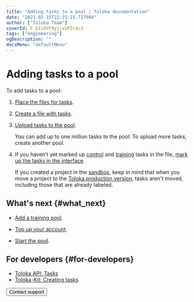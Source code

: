 ```yaml
---
title: "Adding tasks to a pool | Toloka documentation"
date: "2023-02-15T15:15:15.717904"
author: ["Toloka Team"]
coverId: F_bIcOYF9yjrxkPZrXc3
tags: ["engineering"]
ogDescription: ""
docsMenu: "defaultMenu"
---
```



# Adding tasks to a pool

To add tasks to a pool:

1. [Place the files for tasks](/docs/guide/cloud-storage).

1. [Create a file with tasks](/docs/guide/pool_csv).

1. [Upload tasks to the pool](/docs/guide/task_upload).

    <Note mode="restriction" title="Restriction">

    You can add up to one million tasks to the pool. To upload more tasks, create another pool.

    </Note>

1. If you haven't yet marked up [control](/docs/glossary#control-task) and [training](/docs/glossary#training-task) tasks in the file, [mark up the tasks in the interface](/docs/guide/task_markup).

    <Note mode="note" title="Note">

    If you created a project in the [sandbox](/docs/glossary#sandbox), keep in mind that when you move a project to the [Toloka production version](https://platform.toloka.ai/requester/), tasks aren't moved, including those that are already labeled.

    </Note>

## What's next {#what_next}

- [Add a training pool](/docs/guide/train).

- [Top up your account](/docs/guide/refill).

- [Start the pool](/docs/guide/pool-run-and-stop).

## For developers {#for-developers}

- [Toloka API: Tasks](/docs/api/tasks)
- [Toloka-Kit: Creating tasks](/docs/toloka-kit/reference/toloka.client.TolokaClient.create_task)

<Button themeColor="light" view="default" size="l" type="link" url="/docs/guide/troubleshooting/support?form-source=guide-pool">Contact support</Button>
